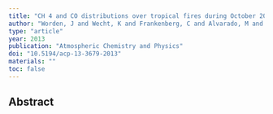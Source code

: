 ```yaml
---
title: "CH 4 and CO distributions over tropical fires during October 2006 as observed by the Aura TES satellite instrument and modeled by GEOS-Chem"
author: "Worden, J and Wecht, K and Frankenberg, C and Alvarado, M and Bowman, K and Kort, E and Kulawik, S and Lee, M and Payne, V and Worden, H"
type: "article"
year: 2013
publication: "Atmospheric Chemistry and Physics"
doi: "10.5194/acp-13-3679-2013"
materials: ""
toc: false
---
```


## Abstract

